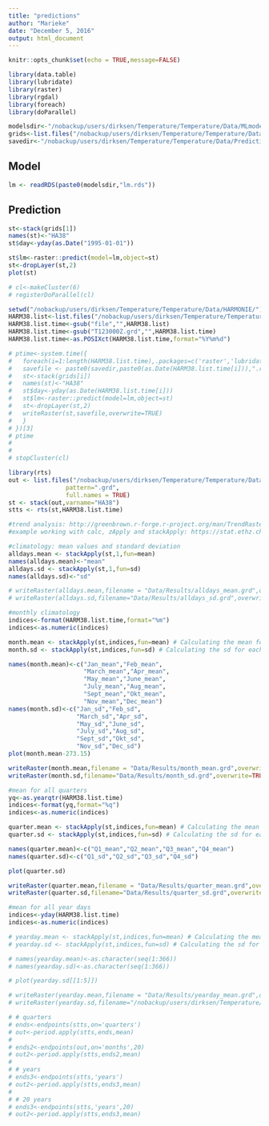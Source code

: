 ```yaml
---
title: "predictions"
author: "Marieke"
date: "December 5, 2016"
output: html_document
---
```


```r
knitr::opts_chunk$set(echo = TRUE,message=FALSE)
```

```r
library(data.table)
library(lubridate)
library(raster)
library(rgdal)
library(foreach)
library(doParallel)
```

```r
modelsdir<-"/nobackup/users/dirksen/Temperature/Temperature/Data/MLmodels/"
grids<-list.files("/nobackup/users/dirksen/Temperature/Temperature/Data/HARMONIE/",full.names = TRUE)
savedir<-"/nobackup/users/dirksen/Temperature/Temperature/Data/Predictions/"
```
## Model

```r
lm <- readRDS(paste0(modelsdir,"lm.rds"))
```

## Prediction

```r
st<-stack(grids[1])
names(st)<-"HA38"
st$day<-yday(as.Date("1995-01-01"))

st$lm<-raster::predict(model=lm,object=st)
st<-dropLayer(st,2)
plot(st)
```

```r
# cl<-makeCluster(6)
# registerDoParallel(cl)
```

```r
setwd("/nobackup/users/dirksen/Temperature/Temperature/Data/HARMONIE/")
HARM38.list<-list.files("/nobackup/users/dirksen/Temperature/Temperature/Data/HARMONIE/",pattern=".grd")
HARM38.list.time<-gsub("file","",HARM38.list)
HARM38.list.time<-gsub("T123000Z.grd","",HARM38.list.time)
HARM38.list.time<-as.POSIXct(HARM38.list.time,format="%Y%m%d")

# ptime<-system.time({
#   foreach(i=1:length(HARM38.list.time),.packages=c('raster','lubridate')) %dopar% {
#   savefile <- paste0(savedir,paste0(as.Date(HARM38.list.time[i])),".rds")
#   st<-stack(grids[i])
#   names(st)<-"HA38"
#   st$day<-yday(as.Date(HARM38.list.time[i]))
#   st$lm<-raster::predict(model=lm,object=st)
#   st<-dropLayer(st,2)
#   writeRaster(st,savefile,overwrite=TRUE)
#   }
# })[3]
# ptime
# 
# 
# stopCluster(cl)

```

```r
library(rts)
out <- list.files("/nobackup/users/dirksen/Temperature/Temperature/Data/Predictions/",
                pattern=".grd",
                full.names = TRUE)
st <- stack(out,varname="HA38")
stts <- rts(st,HARM38.list.time)
```

```r
#trend analysis: http://greenbrown.r-forge.r-project.org/man/TrendRaster.html
#example working with calc, zApply and stackApply: https://stat.ethz.ch/pipermail/r-sig-geo/2016-June/024508.html

#climatology: mean values and standard deviation
alldays.mean <- stackApply(st,1,fun=mean)
names(alldays.mean)<-"mean"
alldays.sd <- stackApply(st,1,fun=sd)
names(alldays.sd)<-"sd"

# writeRaster(alldays.mean,filename = "Data/Results/alldays_mean.grd",overwrite=TRUE)
# writeRaster(alldays.sd,filename="Data/Results/alldays_sd.grd",overwrite=TRUE)

#monthly climatology
indices<-format(HARM38.list.time,format="%m")
indices<-as.numeric(indices)

month.mean <- stackApply(st,indices,fun=mean) # Calculating the mean for each month
month.sd <- stackApply(st,indices,fun=sd) # Calculating the sd for each month

names(month.mean)<-c("Jan_mean","Feb_mean",
                     "March_mean","Apr_mean",
                     "May_mean","June_mean",
                     "July_mean","Aug_mean",
                     "Sept_mean","Okt_mean",
                     "Nov_mean","Dec_mean")
names(month.sd)<-c("Jan_sd","Feb_sd",
                   "March_sd","Apr_sd",
                   "May_sd","June_sd",
                   "July_sd","Aug_sd",
                   "Sept_sd","Okt_sd",
                   "Nov_sd","Dec_sd")
plot(month.mean-273.15)

writeRaster(month.mean,filename = "Data/Results/month_mean.grd",overwrite=TRUE)
writeRaster(month.sd,filename="Data/Results/month_sd.grd",overwrite=TRUE)

#mean for all quarters
yq<-as.yearqtr(HARM38.list.time)
indices<-format(yq,format="%q")
indices<-as.numeric(indices)

quarter.mean <- stackApply(st,indices,fun=mean) # Calculating the mean for each quarter
quarter.sd <- stackApply(st,indices,fun=sd) # Calculating the sd for each quarter

names(quarter.mean)<-c("Q1_mean","Q2_mean","Q3_mean","Q4_mean")
names(quarter.sd)<-c("Q1_sd","Q2_sd","Q3_sd","Q4_sd")

plot(quarter.sd)

writeRaster(quarter.mean,filename = "Data/Results/quarter_mean.grd",overwrite=TRUE)
writeRaster(quarter.sd,filename="Data/Results/quarter_sd.grd",overwrite=TRUE)

#mean for all year days
indices<-yday(HARM38.list.time)
indices<-as.numeric(indices)

# yearday.mean <- stackApply(st,indices,fun=mean) # Calculating the mean for each yearday
# yearday.sd <- stackApply(st,indices,fun=sd) # Calculating the sd for each yearday

# names(yearday.mean)<-as.character(seq(1:366))
# names(yearday.sd)<-as.character(seq(1:366))

# plot(yearday.sd[[1:5]])

# writeRaster(yearday.mean,filename = "Data/Results/yearday_mean.grd",overwrite=TRUE)
# writeRaster(yearday.sd,filename="/nobackup/users/dirksen/Temperature/Temperature/Data/Results/yearday_sd.grd",overwrite=TRUE)

# # quarters
# ends<-endpoints(stts,on='quarters')
# out<-period.apply(stts,ends,mean)
# 
# ends2<-endpoints(out,on='months',20)
# out2<-period.apply(stts,ends2,mean)
# 
# # years
# ends3<-endpoints(stts,'years')
# out2<-period.apply(stts,ends3,mean)
# 
# # 20 years
# ends3<-endpoints(stts,'years',20)
# out2<-period.apply(stts,ends3,mean)
```

